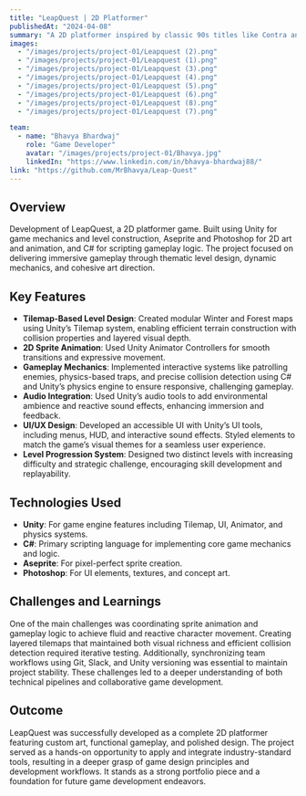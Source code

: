 ```yaml
---
title: "LeapQuest | 2D Platformer"
publishedAt: "2024-04-08"
summary: "A 2D platformer inspired by classic 90s titles like Contra and Super Mario. Where players need to rely on precise timing and strategic decisions to navigate challenging levels, creating a dynamic and engaging gameplay experience."
images:
  - "/images/projects/project-01/Leapquest (2).png"
  - "/images/projects/project-01/Leapquest (1).png"
  - "/images/projects/project-01/Leapquest (3).png"
  - "/images/projects/project-01/Leapquest (4).png"
  - "/images/projects/project-01/Leapquest (5).png"
  - "/images/projects/project-01/Leapquest (6).png"
  - "/images/projects/project-01/Leapquest (8).png"
  - "/images/projects/project-01/Leapquest (7).png"

team:
  - name: "Bhavya Bhardwaj"
    role: "Game Developer"
    avatar: "/images/projects/project-01/Bhavya.jpg"
    linkedIn: "https://www.linkedin.com/in/bhavya-bhardwaj88/"
link: "https://github.com/MrBhavya/Leap-Quest"
---
```


## Overview

Development of LeapQuest, a 2D platformer game. Built using Unity for game mechanics and level construction, Aseprite and Photoshop for 2D art and animation, and C# for scripting gameplay logic. The project focused on delivering immersive gameplay through thematic level design, dynamic mechanics, and cohesive art direction.

## Key Features

- **Tilemap-Based Level Design**: Created modular Winter and Forest maps using Unity’s Tilemap system, enabling efficient terrain construction with collision properties and layered visual depth.
- **2D Sprite Animation**: Used Unity Animator Controllers for smooth transitions and expressive movement.
- **Gameplay Mechanics**: Implemented interactive systems like patrolling enemies, physics-based traps, and precise collision detection using C# and Unity’s physics engine to ensure responsive, challenging gameplay.
- **Audio Integration**: Used Unity’s audio tools to add environmental ambience and reactive sound effects, enhancing immersion and feedback.
- **UI/UX Design**: Developed an accessible UI with Unity’s UI tools, including menus, HUD, and interactive sound effects. Styled elements to match the game’s visual themes for a seamless user experience.
- **Level Progression System**: Designed two distinct levels with increasing difficulty and strategic challenge, encouraging skill development and replayability.

## Technologies Used

- **Unity**: For game engine features including Tilemap, UI, Animator, and physics systems.
- **C#**: Primary scripting language for implementing core game mechanics and logic.
- **Aseprite**: For pixel-perfect sprite creation.
- **Photoshop**: For UI elements, textures, and concept art.

## Challenges and Learnings

One of the main challenges was coordinating sprite animation and gameplay logic to achieve fluid and reactive character movement. Creating layered tilemaps that maintained both visual richness and efficient collision detection required iterative testing. Additionally, synchronizing team workflows using Git, Slack, and Unity versioning was essential to maintain project stability. These challenges led to a deeper understanding of both technical pipelines and collaborative game development.


## Outcome

LeapQuest was successfully developed as a complete 2D platformer featuring custom art, functional gameplay, and polished design. The project served as a hands-on opportunity to apply and integrate industry-standard tools, resulting in a deeper grasp of game design principles and development workflows. It stands as a strong portfolio piece and a foundation for future game development endeavors.